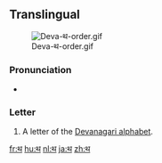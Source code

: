 {{Devanagari character info|hex=925|name=DEVANAGARI LETTER THA}}
==Translingual==
[[File:Deva-थ-order.gif|thumb]]

===Pronunciation===
* {{IPA|/t̪ʰə/|lang=mul}}

===Letter===
{{mul-deva|tha}}

# A letter of the [[Devanagari alphabet]].

[[fr:थ]]
[[hu:थ]]
[[nl:थ]]
[[ja:थ]]
[[zh:थ]]